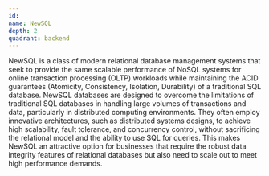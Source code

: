 ```yaml
---
id:
name: NewSQL
depth: 2
quadrant: backend
---
```


NewSQL is a class of modern relational database management systems that seek to provide the same scalable performance of NoSQL systems for online transaction processing (OLTP) workloads while maintaining the ACID guarantees (Atomicity, Consistency, Isolation, Durability) of a traditional SQL database.
NewSQL databases are designed to overcome the limitations of traditional SQL databases in handling large volumes of transactions and data, particularly in distributed computing environments.
They often employ innovative architectures, such as distributed systems designs, to achieve high scalability, fault tolerance, and concurrency control, without sacrificing the relational model and the ability to use SQL for queries.
This makes NewSQL an attractive option for businesses that require the robust data integrity features of relational databases but also need to scale out to meet high performance demands.
